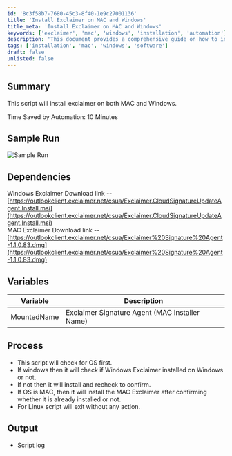 ```yaml
---
id: '8c3f58b7-7680-45c3-8f40-1e9c27001136'
title: 'Install Exclaimer on MAC and Windows'
title_meta: 'Install Exclaimer on MAC and Windows'
keywords: ['exclaimer', 'mac', 'windows', 'installation', 'automation']
description: 'This document provides a comprehensive guide on how to install the Exclaimer application on both MAC and Windows operating systems. It outlines the dependencies, process, and expected output of the installation script, helping users save time through automation.'
tags: ['installation', 'mac', 'windows', 'software']
draft: false
unlisted: false
---
```

## Summary

This script will install exclaimer on both MAC and Windows.

Time Saved by Automation: 10 Minutes

## Sample Run

![Sample Run](../../../static/img/Software---Exclaimer-Install-(MAC-&-Windows)/image_1.png)

## Dependencies

Windows Exclaimer Download link -- [https://outlookclient.exclaimer.net/csua/Exclaimer.CloudSignatureUpdateAgent.Install.msi](https://outlookclient.exclaimer.net/csua/Exclaimer.CloudSignatureUpdateAgent.Install.msi)  
MAC Exclaimer Download link -- [https://outlookclient.exclaimer.net/csua/Exclaimer%20Signature%20Agent-1.1.0.83.dmg](https://outlookclient.exclaimer.net/csua/Exclaimer%20Signature%20Agent-1.1.0.83.dmg)

## Variables

| Variable      | Description                                      |
|---------------|--------------------------------------------------|
| MountedName   | Exclaimer Signature Agent (MAC Installer Name)   |

## Process

- This script will check for OS first.
- If windows then it will check if Windows Exclaimer installed on Windows or not.
- If not then it will install and recheck to confirm.
- If OS is MAC, then it will install the MAC Exclaimer after confirming whether it is already installed or not.
- For Linux script will exit without any action.

## Output

- Script log












